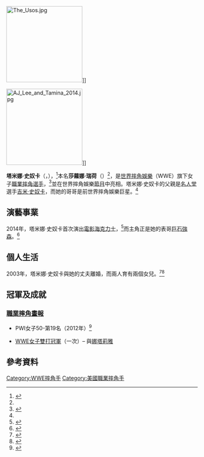 {{Infobox Pro Wrestler
| name=塔米娜·史奴卡
| image=Tamina Snuka WrestleMania 32 Axxess.jpg
| img_capt=塔米纳在2016年
| names = Sarona Snuka<br />Tamina<ref name="Clevett">{{cite web|url=http://slam.canoe.ca/Slam/Wrestling/2010/05/25/14081886.html|title=Family legacy important to Rikishi Fatu|date=2010-05-25|last=Clevett|first=Jason|accessdate=2010-07-24|work=Slam! Sports|publisher={{link-en|Canoe.ca|Canadian Online Explorer}}}}{{Dead link}}</ref><br />'''Tamina Snuka'''
| birthname = 莎蘿娜·瑞荷
| height={{height|ft=5|in=9}}<ref name="WWE bio"/> 
| weight={{convert|150|lb|kg|abbr=on}}<ref name=OWW>{{cite web|title=Tamina Snuka|url=http://www.onlineworldofwrestling.com/bios/t/tamina/|publisher=Online World of Wrestling|access-date=2014-07-10|archive-url=https://web.archive.org/web/20170825190039/http://www.onlineworldofwrestling.com/bios/t/tamina/|archive-date=2017-08-25|dead-url=yes}}</ref>
| birth_date={{birth date and age|mf=yes|1978|1|10}}<ref name=OWW />
| birth_place={{USA}}[[華盛頓州|華盛頓州]][[克拉克縣_(華盛頓州)|克拉克縣]][[溫哥華_(華盛頓州)|溫哥華市]]
| death_date=
| death_place=
| resides={{USA}}[[華盛頓州|華盛頓州]][[克拉克縣_(華盛頓州)|克拉克縣]][[溫哥華_(華盛頓州)|溫哥華市]]
| billed={{USA}}[[華盛頓州|華盛頓州]][[克拉克縣_(華盛頓州)|克拉克縣]][[溫哥華_(華盛頓州)|溫哥華市]]
| trainer=
| debut=2009年<ref name="WWE bio"/><ref name="WXW Wrestling">{{cite web|title=1st Annual Usos Foundation Banquet A Big Success|date=2009-08-07|publisher=WXW Wrestling|url=http://www.wxwwrestling.com/usosfoundation/2009banquetpage.htm|accessdate=2009-12-28|archive-date=2012-02-02|archive-url=https://web.archive.org/web/20120202084956/http://www.wxwwrestling.com/usosfoundation/2009banquetpage.htm|dead-url=no}}</ref>
| retired=
| spouse=
}}

[[File:The_Usos.jpg|200px]]]]

[[File:AJ_Lee_and_Tamina_2014.jpg|200px]]]]

'''塔米娜·史奴卡'''（{{lang-en|Tamina Snuka}}，{{bd|1978年|1月10日}}），<ref name="Canadian Online Explorer">{{cite web|url=http://slam.canoe.ca/Slam/Wrestling/2012/02/20/19401296.html|title=Good matches but not enough of them at Elimination Chamber|publisher={{link-en|Canoe.ca|Canadian Online Explorer}}|work=Slam! Sports|date=February 20, 2012|last1=Plummer|first1=Dale|last2=Tylwalk|first2=Nick|accessdate=25 February 2012}}{{Dead link}}</ref>本名'''莎蘿娜·瑞荷'''（{{lang-en|Sarona Reiher}}）<ref name="WWE bio"/>，是[[世界摔角娛樂|世界摔角娛樂]]（WWE）旗下女子[[職業摔角|職業摔角]][[選手|選手]]，<ref name="WWE bio">{{cite web|title=Tamina bio|publisher=World Wrestling Entertainment|url=http://www.wwe.com/superstars/smackdown/tamina/bio/|accessdate=2011-02-04|archive-date=2017-12-06|archive-url=https://web.archive.org/web/20171206210730/http://www.wwe.com/superstars/smackdown/tamina/bio|dead-url=no}}</ref>並在世界摔角娛樂[[節目|節目]]中亮相。塔米娜·史奴卡的父親是[[世界摔角娛樂名人堂|名人堂]]選手[[吉米·史奴卡|吉米·史奴卡]]，而她的哥哥是前世界摔角娛樂巨星{{link-en|小吉米·瑞荷|Jimmy Reiher, Jr.}}。<ref name="WWE bio"/>

==演藝事業==
2014年，塔米娜·史奴卡首次演出[[電影|電影]][[海克力士_(電影)|海克力士]]，<ref>{{Cite web |url=https://twitter.com/TaminaSnuka/statuses/355863716497063938 |title=存档副本 |access-date=2014-07-10 |archive-date=2014-01-18 |archive-url=https://web.archive.org/web/20140118093717/https://twitter.com/TaminaSnuka/statuses/355863716497063938 |dead-url=no }}</ref>而主角正是她的表哥[[巨石強森|巨石強森]]。<ref>{{Cite web |url=http://instagram.com/p/b6Tpitohzw |title=存档副本 |access-date=2014-07-10 |archive-date=2016-04-28 |archive-url=https://web.archive.org/web/20160428102817/https://www.instagram.com/p/b6Tpitohzw/ |dead-url=no }}</ref>

==個人生活==
2003年，塔米娜·史奴卡與她的丈夫離婚，而兩人育有兩個女兒。<ref>{{Cite web |url=http://www.wrestlinginc.com/wi/news/2013/0917/565681/tamina-snuka-responds-to-rock-recent-comments/ |title=存档副本 |access-date=2014-07-10 |archive-date=2018-07-17 |archive-url=https://web.archive.org/web/20180717213121/http://www.wrestlinginc.com/wi/news/2013/0917/565681/tamina-snuka-responds-to-rock-recent-comments/ |dead-url=no }}</ref><ref>{{Cite web |url=https://twitter.com/TaminaSnuka |title=存档副本 |access-date=2014-07-10 |archive-date=2021-02-18 |archive-url=https://web.archive.org/web/20210218012253/https://twitter.com/TaminaSnuka |dead-url=no }}</ref>

==冠軍及成就==
===[[職業摔角畫報|職業摔角畫報]]===
*PWI女子50-第19名（2012年）<ref>{{cite web|url=http://www.profightdb.com/pwi-female-50/2012.html|title=Pro Wrestling Illustrated (PWI) Female 50 for 2012|work=The Internet Wrestling Database|accessdate=December 29, 2012|archive-date=2017-02-01|archive-url=https://web.archive.org/web/20170201230955/http://profightdb.com/pwi-female-50/2012.html|dead-url=no}}</ref>

* [[WWE女子双打冠军|WWE女子雙打冠軍]]（一次）– 與[[塔米娜·史奴卡|娜塔莉雅]]

==參考資料==
{{Reflist}}
{{DEFAULTSORT:Snuka, Tamina}}
[[Category:WWE摔角手|Category:WWE摔角手]]
[[Category:美國職業摔角手|Category:美國職業摔角手]]